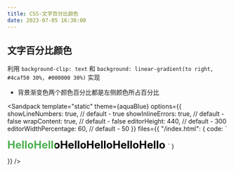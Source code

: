 ```yaml
---
title: CSS-文字百分比颜色
date: 2023-07-05 16:30:00
---
```



## 文字百分比颜色

利用 `background-clip: text` 和 `background: linear-gradient(to right, #4caf50 30%, #000000 30%)` 实现

- 背景渐变色两个颜色百分比都是左侧颜色所占百分比

<Sandpack 
  template="static"
  theme={aquaBlue}
  options={{
    showLineNumbers: true, // default - true
    showInlineErrors: true, // default - false
    wrapContent: true, // default - false
    editorHeight: 440, // default - 300
    editorWidthPercentage: 60, // default - 50
  }}
  files={{
    "/index.html": {
      code: 
        `<!DOCTYPE html>
<html lang="en">
  <head>
    <meta charset="UTF-8" />
    <meta name="viewport" content="width=device-width, initial-scale=1.0" />
    <meta name="author" content="Milena Carecho" />
    <title>Mudança de cor de texto quando entra em outra div</title>
    <link rel="stylesheet" type="text/css" href="style.css" />
    <style>
      .half-color-text {
        background: linear-gradient(to right, #4caf50 30%, #000000 30%);
        background-clip: text;
        -webkit-background-clip: text;
        -webkit-text-fill-color: transparent;
        font-size: 24px;
        font-weight: bold;
      }
    </style>
  </head>
  <body>
    <span class="half-color-text">
      HelloHelloHelloHelloHelloHello
    </span>
  </body>
</html>
`
      }

}}
/>
